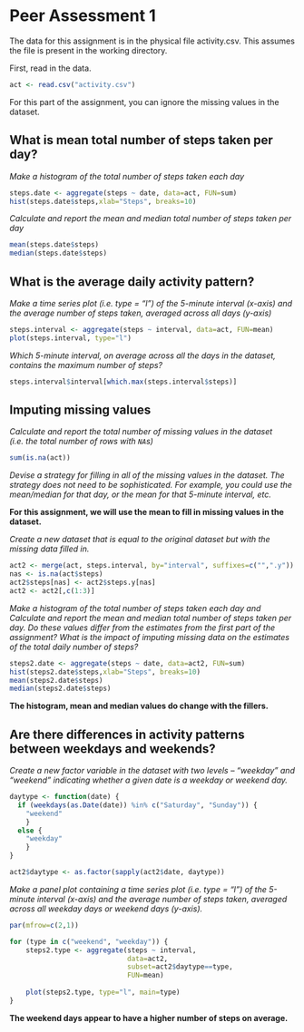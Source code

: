 Peer Assessment 1
========================================================
The data for this assignment is in the physical file activity.csv.
This assumes the file is present in the working directory.

First, read in the data.
```r
act <- read.csv("activity.csv")
```


For this part of the assignment, you can ignore the missing values in the dataset.

## What is mean total number of steps taken per day?

*Make a histogram of the total number of steps taken each day*

```r
steps.date <- aggregate(steps ~ date, data=act, FUN=sum)
hist(steps.date$steps,xlab="Steps", breaks=10)
```

*Calculate and report the mean and median total number of steps taken per day*

```r
mean(steps.date$steps)
median(steps.date$steps)
```
## What is the average daily activity pattern?

*Make a time series plot (i.e. type = "l") of the 5-minute interval (x-axis) and the average number of steps taken, averaged across all days (y-axis)*



```r
steps.interval <- aggregate(steps ~ interval, data=act, FUN=mean)
plot(steps.interval, type="l")
```

*Which 5-minute interval, on average across all the days in the dataset, contains the maximum number of steps?*

```r
steps.interval$interval[which.max(steps.interval$steps)]
```
## Imputing missing values

*Calculate and report the total number of missing values in the dataset (i.e. the total number of rows with `NA`s)*

```r
sum(is.na(act))
```

*Devise a strategy for filling in all of the missing values in the dataset. The strategy does not need to be sophisticated. For example, you could use the mean/median for that day, or the mean for that 5-minute interval, etc.*

**For this assignment, we will use the mean to fill in missing values in the dataset.**

*Create a new dataset that is equal to the original dataset but with the missing data filled in.*

```r
act2 <- merge(act, steps.interval, by="interval", suffixes=c("",".y"))
nas <- is.na(act$steps)
act2$steps[nas] <- act2$steps.y[nas]
act2 <- act2[,c(1:3)]
```

*Make a histogram of the total number of steps taken each day and Calculate and report the mean and median total number of steps taken per day. Do these values differ from the estimates from the first part of the assignment? What is the impact of imputing missing data on the estimates of the total daily number of steps?*

```r
steps2.date <- aggregate(steps ~ date, data=act2, FUN=sum)
hist(steps2.date$steps,xlab="Steps", breaks=10)
mean(steps2.date$steps)
median(steps2.date$steps)
```

**The histogram, mean and median values do change with the fillers.**

## Are there differences in activity patterns between weekdays and weekends?

*Create a new factor variable in the dataset with two levels -- "weekday" and "weekend" indicating whether a given date is a weekday or weekend day.*

```r
daytype <- function(date) {
  if (weekdays(as.Date(date)) %in% c("Saturday", "Sunday")) {
    "weekend"
    }
  else {
    "weekday"
    }
}

act2$daytype <- as.factor(sapply(act2$date, daytype))
```

*Make a panel plot containing a time series plot (i.e. type = "l") of the 5-minute interval (x-axis) and the average number of steps taken, averaged across all weekday days or weekend days (y-axis).*

```r
par(mfrow=c(2,1))

for (type in c("weekend", "weekday")) {
    steps2.type <- aggregate(steps ~ interval,
                             data=act2,
                             subset=act2$daytype==type,
                             FUN=mean)
    
    plot(steps2.type, type="l", main=type)
}
```

**The weekend days appear to have a higher number of steps on average.**
